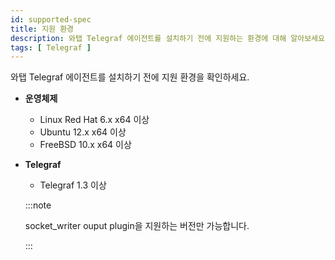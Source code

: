```yaml
---
id: supported-spec
title: 지원 환경
description: 와탭 Telegraf 에이전트를 설치하기 전에 지원하는 환경에 대해 알아보세요.
tags: [ Telegraf ]
---
```


와탭 Telegraf 에이전트를 설치하기 전에 지원 환경을 확인하세요. 

* **운영체제**

  * Linux Red Hat 6.x x64 이상
  * Ubuntu 12.x x64 이상
  * FreeBSD 10.x x64 이상

* **Telegraf**

  * Telegraf 1.3 이상 

  :::note
  
  socket_writer ouput plugin을 지원하는 버전만 가능합니다.
  
  :::